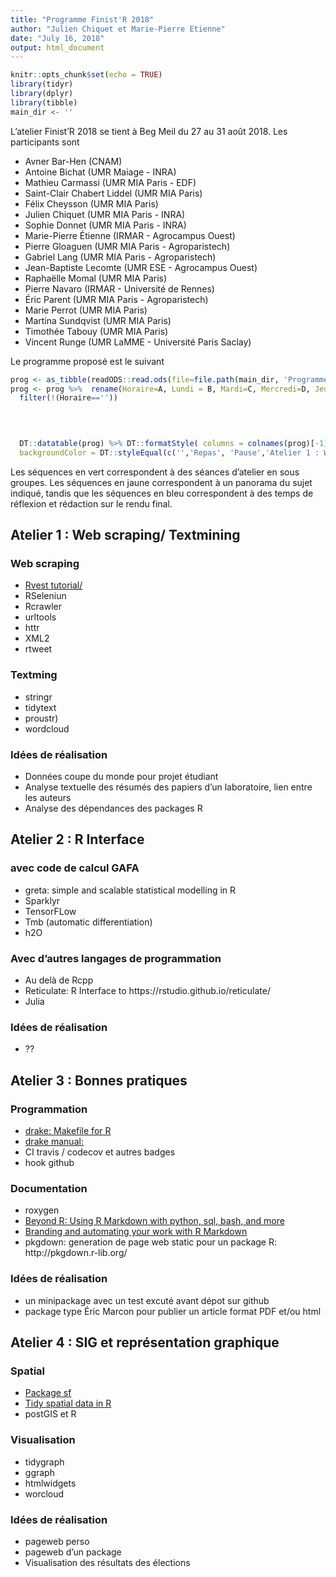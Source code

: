 ```yaml
---
title: "Programme Finist'R 2018"
author: "Julien Chiquet et Marie-Pierre Etienne"
date: "July 16, 2018"
output: html_document
---
```


```r
knitr::opts_chunk$set(echo = TRUE)
library(tidyr)
library(dplyr)
library(tibble)
main_dir <- ''
```



L'atelier Finist'R 2018 se tient à Beg Meil du 27 au 31 août 2018. Les participants sont

- Avner Bar-Hen (CNAM)
- Antoine Bichat (UMR Maiage - INRA)
- Mathieu Carmassi (UMR MIA Paris - EDF)
- Saint-Clair Chabert Liddel (UMR MIA Paris)
- Félix Cheysson (UMR MIA Paris)
- Julien Chiquet (UMR MIA Paris - INRA)
- Sophie Donnet (UMR MIA Paris - INRA)
- Marie-Pierre Étienne (IRMAR - Agrocampus Ouest)
- Pierre Gloaguen (UMR MIA Paris - Agroparistech)
- Gabriel Lang (UMR MIA Paris - Agroparistech)
- Jean-Baptiste Lecomte (UMR ESE - Agrocampus Ouest)
- Raphaëlle Momal (UMR MIA Paris)
- Pierre Navaro (IRMAR - Université de Rennes)
- Éric Parent (UMR MIA Paris - Agroparistech)
- Marie Perrot (UMR MIA Paris)
- Martina Sundqvist (UMR MIA Paris)
- Timothée Tabouy (UMR MIA Paris)
- Vincent Runge (UMR LaMME - Université  Paris Saclay)


Le programme proposé est  le suivant


```r
prog <- as_tibble(readODS::read.ods(file=file.path(main_dir, 'Programme.ods'))[[1]])
prog <- prog %>%  rename(Horaire=A, Lundi = B, Mardi=C, Mercredi=D, Jeudi=E, Vendredi=F) %>%
  filter(!(Horaire==''))


  
  
  DT::datatable(prog) %>% DT::formatStyle( columns = colnames(prog)[-1],
  backgroundColor = DT::styleEqual(c('','Repas', 'Pause','Atelier 1 : Web scraping/ Textmining', 'Atelier 2 : R Interface', 'Atelier 3 : bonnes pratiques de programmation','Atelier 4 : SIG et représentation graphique', 'Optimisation – J. Chiquet', 'Package – J. Chiquet', 'Base de données -MP Etienne', 'Atelier 3 : Point P. Navarro','Atelier 1 : Bilan','Atelier 2 : Bilan','Atelier 3 : Bilan','Atelier 4 : Bilan', 'Bilan', 'Finalisation des rendus' ), c('lightgray','#c9dfe8', '#c9dfe8','#def7cf',  '#c3f2a7','#b5f48d','#96e863','#f2fc9c', '#f2fc9c', '#f2fc9c', '#f2fc9c', '#9ceefc', '#9ceefc', '#9ceefc', '#9ceefc', '#9ceefc', '#9ceefc') ))
```

Les séquences en vert correspondent à des séances d'atelier en sous groupes. Les séquences en jaune correspondent à un panorama du sujet indiqué, tandis que les séquences en bleu correspondent à des temps de réflexion et rédaction sur le rendu final.


## Atelier 1 : Web scraping/ Textmining

### Web scraping
- [Rvest tutorial/](https://stat4701.github.io/edav/2015/04/02/rvest_tutorial/)
- RSeleniun
- Rcrawler
- urltools
- httr
- XML2
- rtweet

### Textming
- stringr
- tidytext
- proustr)
- wordcloud


### Idées de réalisation 
- Données coupe du monde pour projet étudiant
- Analyse textuelle des résumés des papiers d'un laboratoire, lien entre les auteurs
- Analyse des dépendances des packages R


##  Atelier 2 : R Interface

### avec code de calcul GAFA 

- greta: simple and scalable statistical modelling in R 
- Sparklyr
- TensorFLow
- Tmb (automatic differentiation)
- h2O 

### Avec d'autres langages de programmation
- Au delà de Rcpp
- Reticulate: R Interface to https://rstudio.github.io/reticulate/
- Julia 

### Idées de réalisation
- ??



## Atelier 3 : Bonnes pratiques 

### Programmation

- [drake: Makefile for R ](https://cran.r-project.org/web/packages/drake/index.html)
- [drake manual:](https://github.com/ropenscilabs/drake-manual)
- CI travis / codecov  et autres badges
- hook github


### Documentation
- roxygen
- [Beyond R: Using R Markdown with python, sql, bash, and more](Beyond R: Using R Markdown with python, sql, bash, and more)
- [Branding and automating your work with R Markdown](https://www.rstudio.com/resources/videos/branding-and-automating-your-work-with-r-markdown/)
- pkgdown: generation de page web static pour un package R: http://pkgdown.r-lib.org/



### Idées de réalisation 
- un minipackage avec un test excuté avant dépot sur github
- package type Éric Marcon pour publier un article format PDF et/ou html

## Atelier 4 : SIG et représentation graphique

### Spatial 
- [Package sf](https://cran.r-project.org/web/packages/sf/index.html)
- [Tidy spatial data in R](http://strimas.com/r/tidy-sf/)
- postGIS et R

### Visualisation
- tidygraph
- ggraph
- htmlwidgets
- worcloud

### Idées de réalisation 
- pageweb perso
- pageweb d'un package
- Visualisation des résultats des élections




 
 
 

